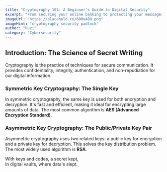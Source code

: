 ```yaml
---
title: "Cryptography 101: A Beginner's Guide to Digital Security"
excerpt: "From securing your online banking to protecting your messages on WhatsApp, cryptography is the invisible engine of our digital lives. This guide demystifies the core concepts of cryptography, explaining how it works and why it's essential for modern security."
imageUrl: "https://placehold.co/600x400.png"
imageHint: "cryptography security padlock"
author: "Huzi"
category: "Cybersecurity"
---
```


## Introduction: The Science of Secret Writing
<p>Cryptography is the practice of techniques for secure communication. It provides confidentiality, integrity, authentication, and non-repudiation for our digital information.</p>

### Symmetric Key Cryptography: The Single Key
<p>In symmetric cryptography, the same key is used for both encryption and decryption. It's fast and efficient, making it ideal for encrypting large amounts of data. The most common algorithm is <strong>AES (Advanced Encryption Standard)</strong>.</p>

### Asymmetric Key Cryptography: The Public/Private Key Pair
<p>Asymmetric cryptography uses two related keys: a public key for encryption and a private key for decryption. This solves the key distribution problem. The most widely used algorithm is <strong>RSA</strong>.</p>
      
<div className="italic text-center text-muted-foreground pt-4 border-t mt-8">
  With keys and codes, a secret kept,<br/>
  In digital vaults, where data's slept.
</div>
